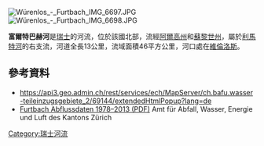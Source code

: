 {{Coord|47.43709|N|8.34810|E|display=title}}
[[Image:Würenlos_-_Furtbach_IMG_6697.JPG|right]]
[[Image:Würenlos_-_Furtbach_IMG_6698.JPG|right]]

'''富爾特巴赫河'''是[[瑞士|瑞士]]的河流，位於該國北部，流經[[阿爾高州|阿爾高州]]和[[蘇黎世州|蘇黎世州]]，屬於[[利馬特河|利馬特河]]的右支流，河道全長13公里，流域面積46平方公里，河口處在[[維倫洛斯|維倫洛斯]]。

==參考資料==
* https://api3.geo.admin.ch/rest/services/ech/MapServer/ch.bafu.wasser-teileinzugsgebiete_2/69144/extendedHtmlPopup?lang=de {{Wayback|url=https://api3.geo.admin.ch/rest/services/ech/MapServer/ch.bafu.wasser-teileinzugsgebiete_2/69144/extendedHtmlPopup?lang=de |date=20170812211801 }}
* [http://www.hw.zh.ch/hochwasser/jahrbuch/0548a013.PDF Furtbach Abflussdaten 1978–2013 (PDF)] {{Wayback|url=http://www.hw.zh.ch/hochwasser/jahrbuch/0548a013.PDF |date=20151222105940 }} Amt für Abfall, Wasser, Energie und Luft des Kantons Zürich

{{Switzerland-geo-stub}}
[[Category:瑞士河流|Category:瑞士河流]]